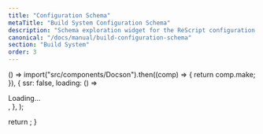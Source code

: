 ```yaml
---
title: "Configuration Schema"
metaTitle: "Build System Configuration Schema"
description: "Schema exploration widget for the ReScript configuration file"
canonical: "/docs/manual/build-configuration-schema"
section: "Build System"
order: 3
---
```



  () =>
    import("src/components/Docson").then((comp) => {
      return comp.make;
    }),
  {
    ssr: false,
    loading: () => <div> Loading... </div>,
  },
);

  return <Docson tag="master" />;
}
